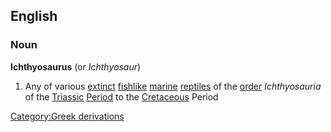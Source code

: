 ==English==
===Noun===
'''Ichthyosaurus''' (or ''Ichthyosaur'')
{{wikipedia2|Ichthyosaur}}
#Any of various [[extinct]] [[fish]]like [[marine]] [[reptile]]s of the [[order]] ''Ichthyosauria'' of the [[Triassic]] [[Period]] to the [[Cretaceous]] Period
[[Category:Greek derivations]]